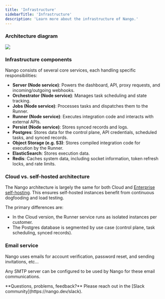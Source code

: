 ```yaml
---
title: 'Infrastructure'
sidebarTitle: 'Infrastructure'
description: 'Learn more about the infrastructure of Nango.'
---
```


### Architecture diagram

<Frame caption="Nango's infrastructure components">
  <img src="/images/nango-architecture.png" />
</Frame>

### Infrastructure components

Nango consists of several core services, each handling specific responsibilities:

- **Server (Node service)**: Powers the dashboard, API, proxy requests, and incoming/outgoing webhooks.
- **Orchestrator (Node service)**: Manages task scheduling and state tracking.
- **Jobs (Node service)**: Processes tasks and dispatches them to the Runner.
- **Runner (Node service)**: Executes integration code and interacts with external APIs.
- **Persist (Node service)**: Stores synced records and logs.
- **Postgres**: Stores data for the control plane, API credentials, scheduled tasks, and synced records.
- **Object Storage (e.g. S3)**: Stores compiled integration code for execution by the Runner.
- **ElasticSearch**: Stores execution data.
- **Redis**: Caches system data, including socket information, token refresh locks, and rate limits.

### Cloud vs. self-hosted architecture

The Nango architecture is largely the same for both Cloud and [Enterprise self-hosting](/guides/self-hosting/enterprise-self-hosting). This ensures self-hosted instances benefit from continuous dogfooding and load testing.

The primary differences are:
- In the Cloud version, the Runner service runs as isolated instances per customer.
- The Postgres database is segmented by use case (control plane, task scheduling, synced records).

### Email service

Nango uses emails for account verification, password reset, and sending invitations, etc...

Any SMTP server can be configured to be used by Nango for these email communications.

<Tip>
**Questions, problems, feedback?** Please reach out in the [Slack community](https://nango.dev/slack).
</Tip>